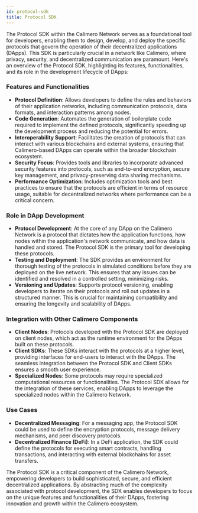 ```yaml
---
id: protocol-sdk
title: Protocol SDK
---
```


The Protocol SDK within the Calimero Network serves as a foundational tool for
developers, enabling them to design, develop, and deploy the specific protocols
that govern the operation of their decentralized applications (DApps). This SDK
is particularly crucial in a network like Calimero, where privacy, security, and
decentralized communication are paramount. Here's an overview of the Protocol
SDK, highlighting its features, functionalities, and its role in the development
lifecycle of DApps:

### Features and Functionalities

- **Protocol Definition**: Allows developers to define the rules and behaviors
  of their application networks, including communication protocols, data
  formats, and interaction patterns among nodes.
- **Code Generation**: Automates the generation of boilerplate code required to
  implement the defined protocols, significantly speeding up the development
  process and reducing the potential for errors.
- **Interoperability Support**: Facilitates the creation of protocols that can
  interact with various blockchains and external systems, ensuring that
  Calimero-based DApps can operate within the broader blockchain ecosystem.
- **Security Focus**: Provides tools and libraries to incorporate advanced
  security features into protocols, such as end-to-end encryption, secure key
  management, and privacy-preserving data sharing mechanisms.
- **Performance Optimization**: Includes optimization tools and best practices
  to ensure that the protocols are efficient in terms of resource usage,
  suitable for decentralized networks where performance can be a critical
  concern.

### Role in DApp Development

- **Protocol Development**: At the core of any DApp on the Calimero Network is a
  protocol that dictates how the application functions, how nodes within the
  application's network communicate, and how data is handled and stored. The
  Protocol SDK is the primary tool for developing these protocols.
- **Testing and Deployment**: The SDK provides an environment for thorough
  testing of the protocols in simulated conditions before they are deployed on
  the live network. This ensures that any issues can be identified and resolved
  in a controlled setting, minimizing risks.
- **Versioning and Updates**: Supports protocol versioning, enabling developers
  to iterate on their protocols and roll out updates in a structured manner.
  This is crucial for maintaining compatibility and ensuring the longevity and
  scalability of DApps.

### Integration with Other Calimero Components

- **Client Nodes**: Protocols developed with the Protocol SDK are deployed on
  client nodes, which act as the runtime environment for the DApps built on
  these protocols.
- **Client SDKs**: These SDKs interact with the protocols at a higher level,
  providing interfaces for end-users to interact with the DApps. The seamless
  integration between the Protocol SDK and Client SDKs ensures a smooth user
  experience.
- **Specialized Nodes**: Some protocols may require specialized computational
  resources or functionalities. The Protocol SDK allows for the integration of
  these services, enabling DApps to leverage the specialized nodes within the
  Calimero Network.

### Use Cases

- **Decentralized Messaging**: For a messaging app, the Protocol SDK could be
  used to define the encryption protocols, message delivery mechanisms, and peer
  discovery protocols.
- **Decentralized Finance (DeFi)**: In a DeFi application, the SDK could define
  the protocols for executing smart contracts, handling transactions, and
  interacting with external blockchains for asset transfers.

The Protocol SDK is a critical component of the Calimero Network, empowering
developers to build sophisticated, secure, and efficient decentralized
applications. By abstracting much of the complexity associated with protocol
development, the SDK enables developers to focus on the unique features and
functionalities of their DApps, fostering innovation and growth within the
Calimero ecosystem.
